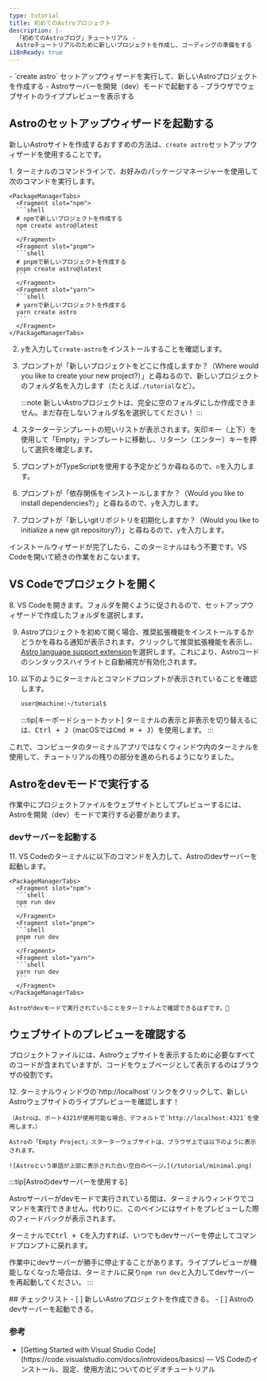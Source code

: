 ```yaml
---
type: tutorial
title: 初めてのAstroプロジェクト
description: |-
  「初めてのAstroブログ」チュートリアル -
  Astroチュートリアルのために新しいプロジェクトを作成し、コーディングの準備をする
i18nReady: true
---
```


<PreCheck>
  - `create astro` セットアップウィザードを実行して、新しいAstroプロジェクトを作成する
  - Astroサーバーを開発（dev）モードで起動する
  - ブラウザでウェブサイトのライブプレビューを表示する
</PreCheck>

## Astroのセットアップウィザードを起動する

新しいAstroサイトを作成するおすすめの方法は、`create astro`セットアップウィザードを使用することです。

<Steps>
1. ターミナルのコマンドラインで、お好みのパッケージマネージャーを使用して次のコマンドを実行します。

    <PackageManagerTabs>
      <Fragment slot="npm">
      ```shell
      # npmで新しいプロジェクトを作成する
      npm create astro@latest
      ```
      </Fragment>
      <Fragment slot="pnpm">
      ```shell
      # pnpmで新しいプロジェクトを作成する
      pnpm create astro@latest
      ```
      </Fragment>
      <Fragment slot="yarn">
      ```shell
      # yarnで新しいプロジェクトを作成する
      yarn create astro
      ```
      </Fragment>
    </PackageManagerTabs>

2. `y`を入力して`create-astro`をインストールすることを確認します。
3. プロンプトが「新しいプロジェクトをどこに作成しますか？（Where would you like to create your new project?）」と尋ねるので、新しいプロジェクトのフォルダ名を入力します（たとえば`./tutorial`など）。

    :::note
    新しいAstroプロジェクトは、完全に空のフォルダにしか作成できません。まだ存在しないフォルダ名を選択してください！
    :::

4. スターターテンプレートの短いリストが表示されます。矢印キー（上下）を使用して「Empty」テンプレートに移動し、リターン（エンター）キーを押して選択を確定します。

5. プロンプトがTypeScriptを使用する予定かどうか尋ねるので、`n`を入力します。

6. プロンプトが「依存関係をインストールしますか？（Would you like to install dependencies?）」と尋ねるので、`y`を入力します。

7. プロンプトが「新しいgitリポジトリを初期化しますか？（Would you like to initialize a new git repository?）」と尋ねるので、`y`を入力します。
</Steps>

インストールウィザードが完了したら、このターミナルはもう不要です。VS Codeを開いて続きの作業をおこないます。

## VS Codeでプロジェクトを開く

<Steps>
8. VS Codeを開きます。フォルダを開くように促されるので、セットアップウィザードで作成したフォルダを選択します。

9. Astroプロジェクトを初めて開く場合、推奨拡張機能をインストールするかどうかを尋ねる通知が表示されます。クリックして推奨拡張機能を表示し、[Astro language support extension](https://marketplace.visualstudio.com/items?itemName=astro-build.astro-vscode)を選択します。これにより、Astroコードのシンタックスハイライトと自動補完が有効化されます。

10. 以下のようにターミナルとコマンドプロンプトが表示されていることを確認します。

    ```sh
    user@machine:~/tutorial$
    ```

    :::tip[キーボードショートカット]
    ターミナルの表示と非表示を切り替えるには、<kbd>Ctrl + J</kbd>（macOSでは<kbd>Cmd ⌘ + J</kbd>）を使用します。
    :::
</Steps>

これで、コンピュータのターミナルアプリではなくウィンドウ内のターミナルを使用して、チュートリアルの残りの部分を進められるようになりました。


## Astroをdevモードで実行する

作業中にプロジェクトファイルをウェブサイトとしてプレビューするには、Astroを開発（dev）モードで実行する必要があります。

### devサーバーを起動する

<Steps>
11. VS Codeのターミナルに以下のコマンドを入力して、Astroのdevサーバーを起動します。

    <PackageManagerTabs>
      <Fragment slot="npm">
      ```shell
      npm run dev
      ```
      </Fragment>
      <Fragment slot="pnpm">
      ```shell
      pnpm run dev
      ```
      </Fragment>
      <Fragment slot="yarn">
      ```shell
      yarn run dev
      ```
      </Fragment>
    </PackageManagerTabs>

    Astroがdevモードで実行されていることをターミナル上で確認できるはずです。🚀
</Steps>

## ウェブサイトのプレビューを確認する

プロジェクトファイルには、Astroウェブサイトを表示するために必要なすべてのコードが含まれていますが、コードをウェブページとして表示するのはブラウザの役割です。

<Steps>
12. ターミナルウィンドウの`http://localhost`リンクをクリックして、新しいAstroウェブサイトのライブプレビューを確認します！

    （Astroは、ポート4321が使用可能な場合、デフォルトで`http://localhost:4321`を使用します。）

    Astroの「Empty Project」スターターウェブサイトは、ブラウザ上では以下のように表示されます。

    ![Astroという単語が上部に表示された白い空白のページ。](/tutorial/minimal.png)
</Steps>

:::tip[Astroのdevサーバーを使用する]

Astroサーバーがdevモードで実行されている間は、ターミナルウィンドウでコマンドを実行できません。代わりに、このペインにはサイトをプレビューした際のフィードバックが表示されます。

ターミナルで<kbd>Ctrl + C</kbd>を入力すれば、いつでもdevサーバーを停止してコマンドプロンプトに戻れます。

作業中にdevサーバーが勝手に停止することがあります。ライブプレビューが機能しなくなった場合は、ターミナルに戻り`npm run dev`と入力してdevサーバーを再起動してください。
:::

<Box icon="check-list">
## チェックリスト

<Checklist>
- [ ] 新しいAstroプロジェクトを作成できる。
- [ ] Astroのdevサーバーを起動できる。
</Checklist>
</Box>

### 参考

- <p>[Getting Started with Visual Studio Code](https://code.visualstudio.com/docs/introvideos/basics) <Badge class="neutral-badge" text="外部サイト" /> — VS Codeのインストール、設定、使用方法についてのビデオチュートリアル</p>
